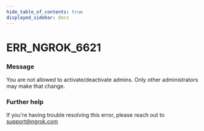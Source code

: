 ```yaml
---
hide_table_of_contents: true
displayed_sidebar: docs
---
```



# ERR_NGROK_6621

### Message

You are not allowed to activate/deactivate admins. Only other administrators may make that change.

### Further help

If you're having trouble resolving this error, please reach out to [support@ngrok.com](mailto:support@ngrok.com?subject=Help%20with%20ERR_NGROK_6621)

<ErrorDetails error="err_ngrok_6621" />
